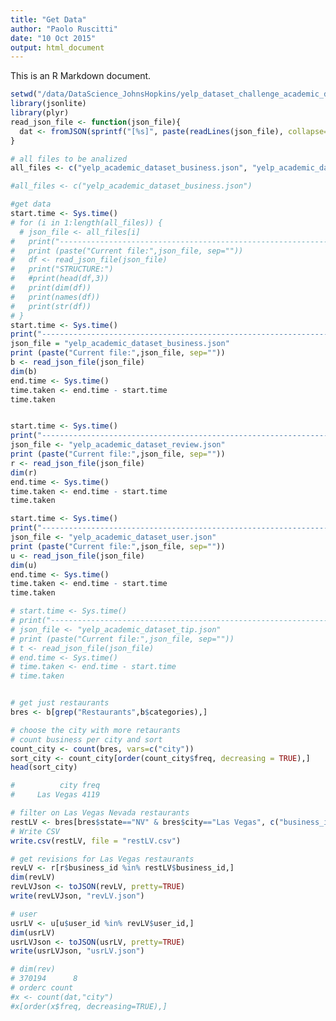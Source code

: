 ```yaml
---
title: "Get Data"
author: "Paolo Ruscitti"
date: "10 Oct 2015"
output: html_document
---
```


This is an R Markdown document.
```r
setwd("/data/DataScience_JohnsHopkins/yelp_dataset_challenge_academic_dataset/")
library(jsonlite)
library(plyr)
read_json_file <- function(json_file){
  dat <- fromJSON(sprintf("[%s]", paste(readLines(json_file), collapse=",")))
}

# all files to be analized
all_files <- c("yelp_academic_dataset_business.json", "yelp_academic_dataset_checkin.json","yelp_academic_dataset_review.json", "yelp_academic_dataset_tip.json", "yelp_academic_dataset_user.json")

#all_files <- c("yelp_academic_dataset_business.json")

#get data
start.time <- Sys.time()
# for (i in 1:length(all_files)) {
  # json_file <- all_files[i]
#   print("------------------------------------------------------------------")
#   print (paste("Current file:",json_file, sep=""))
#   df <- read_json_file(json_file)
#   print("STRUCTURE:")
#   #print(head(df,3))
#   print(dim(df))
#   print(names(df))
#   print(str(df))
# }
start.time <- Sys.time()
print("------------------------------------------------------------------")
json_file = "yelp_academic_dataset_business.json"
print (paste("Current file:",json_file, sep=""))
b <- read_json_file(json_file)
dim(b)
end.time <- Sys.time()
time.taken <- end.time - start.time
time.taken


start.time <- Sys.time()
print("------------------------------------------------------------------")
json_file <- "yelp_academic_dataset_review.json"
print (paste("Current file:",json_file, sep=""))
r <- read_json_file(json_file)
dim(r)
end.time <- Sys.time()
time.taken <- end.time - start.time
time.taken

start.time <- Sys.time()
print("------------------------------------------------------------------")
json_file <- "yelp_academic_dataset_user.json"
print (paste("Current file:",json_file, sep=""))
u <- read_json_file(json_file)
dim(u)
end.time <- Sys.time()
time.taken <- end.time - start.time
time.taken

# start.time <- Sys.time()
# print("------------------------------------------------------------------")
# json_file <- "yelp_academic_dataset_tip.json"
# print (paste("Current file:",json_file, sep=""))
# t <- read_json_file(json_file)
# end.time <- Sys.time()
# time.taken <- end.time - start.time
# time.taken


# get just restaurants
bres <- b[grep("Restaurants",b$categories),]

# choose the city with more retaurants
# count business per city and sort
count_city <- count(bres, vars=c("city"))
sort_city <- count_city[order(count_city$freq, decreasing = TRUE),]
head(sort_city)

#          city freq
#     Las Vegas 4119

# filter on Las Vegas Nevada restaurants
restLV <- bres[bres$state=="NV" & bres$city=="Las Vegas", c("business_id", "name", "review_count", "stars")]
# Write CSV
write.csv(restLV, file = "restLV.csv")

# get revisions for Las Vegas restaurants
revLV <- r[r$business_id %in% restLV$business_id,]
dim(revLV)
revLVJson <- toJSON(revLV, pretty=TRUE)
write(revLVJson, "revLV.json")

# user
usrLV <- u[u$user_id %in% revLV$user_id,]
dim(usrLV)
usrLVJson <- toJSON(usrLV, pretty=TRUE)
write(usrLVJson, "usrLV.json")

# dim(rev)
# 370194      8
# orderc count
#x <- count(dat,"city")
#x[order(x$freq, decreasing=TRUE),]
```
